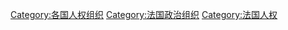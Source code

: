 [[Category:各国人权组织|Category:各国人权组织]]
[[Category:法国政治组织|Category:法国政治组织]]
[[Category:法国人权|Category:法国人权]]